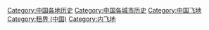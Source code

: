 {{Catnav|頁面分類|各種主題的頁面分類|依中国各省来作的分类|中国各地历史}}
{{Catnav|頁面分類|历史|各國歷史|中国历史|中国各地历史}}
{{Catnav|頁面分類|...|历史|各國歷史|中国历史|中国各地历史}}

[[Category:中国各地历史|Category:中国各地历史]]
[[Category:中国各城市历史|Category:中国各城市历史]]
[[Category:中国飞地|Category:中国飞地]]
[[Category:租界_(中国)|Category:租界 (中国)]]
[[Category:内飞地|Category:内飞地]]